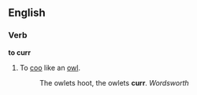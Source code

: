 ==English==
===Verb===
'''to curr'''
#To [[coo]] like an [[owl]].
#: The owlets hoot, the owlets '''curr'''. ''Wordsworth''